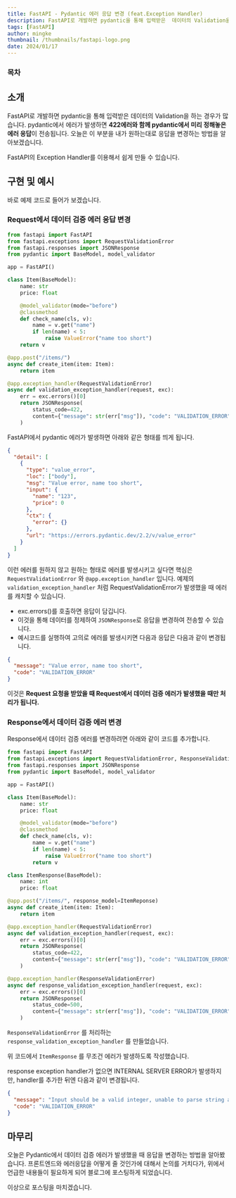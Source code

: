 ```yaml
---
title: FastAPI - Pydantic 에러 응답 변경 (feat.Exception Handler)
description: FastAPI로 개발하면 pydantic을 통해 입력받은  데이터의 Validation을 하는 경우가 많습니다.  pydantic에서 에러가 발생하면 422에러와 함께 pydantic에서 미리 정해놓은 에러 응답이 전송됩니다.  오늘은 이 부분을 내가 원하는대로 응답을 변경하는  방법을 알아보겠습니다.
tags: [FastAPI]
author: mingke
thumbnail: /thumbnails/fastapi-logo.png
date: 2024/01/17
---
```


### 목차

## 소개

FastAPI로 개발하면 pydantic을 통해 입력받은 데이터의 Validation을 하는 경우가 많습니다. pydantic에서 에러가 발생하면 **422에러와 함께 pydantic에서 미리 정해놓은 에러 응답**이 전송됩니다. 오늘은 이 부분을 내가 원하는대로 응답을 변경하는 방법을 알아보겠습니다.

FastAPI의 Exception Handler를 이용해서 쉽게 만들 수 있습니다.

## 구현 및 예시

바로 예제 코드로 들어가 보겠습니다.

### Request에서 데이터 검증 에러 응답 변경

```python
from fastapi import FastAPI
from fastapi.exceptions import RequestValidationError
from fastapi.responses import JSONResponse
from pydantic import BaseModel, model_validator

app = FastAPI()

class Item(BaseModel):
    name: str
    price: float

    @model_validator(mode="before")
    @classmethod
    def check_name(cls, v):
        name = v.get("name")
        if len(name) < 5:
            raise ValueError("name too short")
    return v

@app.post("/items/")
async def create_item(item: Item):
    return item

@app.exception_handler(RequestValidationError)
async def validation_exception_handler(request, exc):
    err = exc.errors()[0]
    return JSONResponse(
        status_code=422,
        content={"message": str(err["msg"]), "code": "VALIDATION_ERROR"},
    )
```

FastAPI에서 pydantic 에러가 발생하면 아래와 같은 형태를 띄게 됩니다.

```json
{
  "detail": [
    {
      "type": "value_error",
      "loc": ["body"],
      "msg": "Value error, name too short",
      "input": {
        "name": "123",
        "price": 0
      },
      "ctx": {
        "error": {}
      },
      "url": "https://errors.pydantic.dev/2.2/v/value_error"
    }
  ]
}
```

이런 에러를 원하지 않고 원하는 형태로 에러를 발생시키고 싶다면 핵심은 `RequestValidationError` 와 `@app.exception_handler` 입니다. 예제의 `validation_exception_handler` 처럼 RequestValidationError가 발생했을 때 에러를 캐치할 수 있습니다.

- exc.errors()를 호출하면 응답이 담깁니다.
- 이것을 통해 데이터를 정제하여 `JSONResponse`로 응답을 변경하여 전송할 수 있습니다.
- 예시코드를 실행하여 고의로 에러를 발생시키면 다음과 응답은 다음과 같이 변경됩니다.

```json
{
  "message": "Value error, name too short",
  "code": "VALIDATION_ERROR"
}
```

이것은 **Request 요청을 받았을 때 Request에서 데이터 검증 에러가 발생했을 때만 처리가 됩니다.**

### Response에서 데이터 검증 에러 변경

Response에서 데이터 검증 에러를 변경하려면 아래와 같이 코드를 추가합니다.

```python
from fastapi import FastAPI
from fastapi.exceptions import RequestValidationError, ResponseValidationError
from fastapi.responses import JSONResponse
from pydantic import BaseModel, model_validator

app = FastAPI()

class Item(BaseModel):
    name: str
    price: float

    @model_validator(mode="before")
    @classmethod
    def check_name(cls, v):
        name = v.get("name")
        if len(name) < 5:
            raise ValueError("name too short")
        return v

class ItemResponse(BaseModel):
    name: int
    price: float

@app.post("/items/", response_model=ItemReponse)
async def create_item(item: Item):
    return item

@app.exception_handler(RequestValidationError)
async def validation_exception_handler(request, exc):
    err = exc.errors()[0]
    return JSONResponse(
        status_code=422,
        content={"message": str(err["msg"]), "code": "VALIDATION_ERROR"},
    )

@app.exception_handler(ResponseValidationError)
async def response_validation_exception_handler(request, exc):
    err = exc.errors()[0]
    return JSONResponse(
        status_code=500,
        content={"message": str(err["msg"]), "code": "VALIDATION_ERROR"},
    )
```

`ResponseValidationError` 를 처리하는 `response_validation_exception_handler` 를 만들었습니다.

위 코드에서 `ItemResponse` 를 무조건 에러가 발생하도록 작성했습니다.

response exception handler가 없으면 INTERNAL SERVER ERROR가 발생하지만, handler를 추가한 뒤엔 다음과 같이 변경됩니다.

```json
{
  "message": "Input should be a valid integer, unable to parse string as an integer",
  "code": "VALIDATION_ERROR"
}
```

## 마무리

오늘은 Pydantic에서 데이터 검증 에러가 발생했을 때 응답을 변경하는 방법을 알아봤습니다. 프론트엔드와 에러응답을 어떻게 줄 것인가에 대해서 논의를 거치다가, 위에서 언급한 내용들이 필요하게 되어 블로그에 포스팅하게 되었습니다.

이상으로 포스팅을 마치겠습니다.
